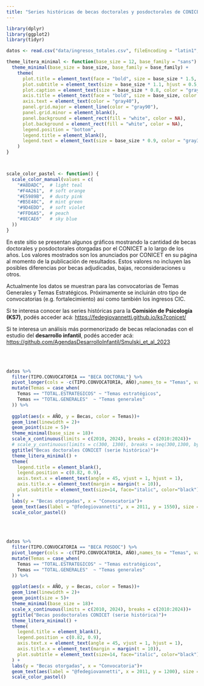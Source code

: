 ```yaml
---
title: "Series históricas de becas doctorales y posdoctorales de CONICET"
---
```



```r

library(dplyr)
library(ggplot2)
library(tidyr)

datos <- read.csv("data/ingresos_totales.csv", fileEncoding = "latin1", sep = ";")

theme_litera_minimal <- function(base_size = 12, base_family = "sans") {
  theme_minimal(base_size = base_size, base_family = base_family) +
    theme(
      plot.title = element_text(face = "bold", size = base_size * 1.5, hjust = 0.5),
      plot.subtitle = element_text(size = base_size * 1.1, hjust = 0.5, color = "gray40"),
      plot.caption = element_text(size = base_size * 0.8, color = "gray50", hjust = 1),
      axis.title = element_text(face = "bold", size = base_size, color = "gray30"),
      axis.text = element_text(color = "gray40"),
      panel.grid.major = element_line(color = "gray90"),
      panel.grid.minor = element_blank(),
      panel.background = element_rect(fill = "white", color = NA),
      plot.background = element_rect(fill = "white", color = NA),
      legend.position = "bottom",
      legend.title = element_blank(),
      legend.text = element_text(size = base_size * 0.9, color = "gray30")
    )
}



scale_color_pastel <- function() {
  scale_color_manual(values = c(
    "#A8DADC",  # light teal
    "#F4A261",  # soft orange
    "#E5989B",  # dusty pink
    "#B5E48C",  # mint green
    "#9D4EDD",  # soft violet
    "#FFD6A5",  # peach
    "#8ECAE6"   # sky blue
  ))
}

```


En este sitio se presentan algunos gráficos mostrando la cantidad de becas doctorales y posdoctorales otorgadas por el CONICET a lo largo de los años. Los valores mostrados son los anunciados por CONICET en su página al momento de la publicación de resultados. Estos valores no incluyen las posibles diferencias por becas adjudicadas, bajas, reconsideraciones u otros. 

Actualmente los datos se muestran para las convocatorias de Temas Generales y Temas Estratégicos. Próximamente se incluirán otro tipo de convocatorias (e.g. fortalecimiento) asi como también los ingresos CIC.

Si te interesa conocer las series históricas para la **Comisión de Psicología (KS7)**, podés acceder acá: [https://fedegiovannetti.github.io/ks7conicet/](https://fedegiovannetti.github.io/ks7conicet/)

Si te interesa un análisis más pormenorizado de becas relacionadas con el estudio del **desarrollo infantil**, podés acceder acá: [https://github.com/AgendasDesarrolloInfantil/Smulski_et_al_2023](https://github.com/AgendasDesarrolloInfantil/Smulski_et_al_2023)


<br>
<br>


```r

datos %>% 
  filter(TIPO.CONVOCATORIA == "BECA DOCTORAL") %>% 
  pivot_longer(cols = -c(TIPO.CONVOCATORIA, AÑO),names_to = "Temas", values_to = "Becas") %>% 
  mutate(Temas = case_when(
    Temas == "TOTAL.ESTRATEGICOS" ~ "Temas estratégicos",
    Temas == "TOTAL.GENERALES"  ~ "Temas generales"
  )) %>% 
  
  ggplot(aes(x = AÑO, y = Becas, color = Temas))+
  geom_line(linewidth = 2)+
  geom_point(size = 5)+
  theme_minimal(base_size = 18)+
  scale_x_continuous(limits = c(2010, 2024), breaks = c(2010:2024))+
  # scale_y_continuous(limits = c(300, 1300), breaks = seq(300,1300, by = 100))+
  ggtitle("Becas doctorales CONICET (serie histórica)")+
  theme_litera_minimal() +
  theme(
    legend.title = element_blank(),
    legend.position = c(0.82, 0.9),
    axis.text.x = element_text(angle = 45, vjust = 1, hjust = 1),
    axis.title.x = element_text(margin = margin(t = 10)),
    plot.subtitle = element_text(size=14, face="italic", color="black")
  ) +
  labs(y = "Becas otorgadas", x = "Convocatoria")+
  geom_text(aes(label = "@fedegiovannetti", x = 2011, y = 1550), size = 5, alpha = 0.5, hjust = 0.4)+
  scale_color_pastel()

```

<br>
<br>


```r

datos %>% 
  filter(TIPO.CONVOCATORIA == "BECA POSDOC") %>% 
  pivot_longer(cols = -c(TIPO.CONVOCATORIA, AÑO),names_to = "Temas", values_to = "Becas") %>% 
  mutate(Temas = case_when(
    Temas == "TOTAL.ESTRATEGICOS" ~ "Temas estratégicos",
    Temas == "TOTAL.GENERALES"  ~ "Temas generales"
  )) %>% 
  
  ggplot(aes(x = AÑO, y = Becas, color = Temas))+
  geom_line(linewidth = 2)+
  geom_point(size = 5)+
  theme_minimal(base_size = 18)+
  scale_x_continuous(limits = c(2010, 2024), breaks = c(2010:2024))+
  ggtitle("Becas posdoctorales CONICET (serie histórica)")+
  theme_litera_minimal() +
  theme(
    legend.title = element_blank(),
    legend.position = c(0.82, 0.9),
    axis.text.x = element_text(angle = 45, vjust = 1, hjust = 1),
    axis.title.x = element_text(margin = margin(t = 10)),
    plot.subtitle = element_text(size=14, face="italic", color="black")
  ) +
  labs(y = "Becas otorgadas", x = "Convocatoria")+
  geom_text(aes(label = "@fedegiovannetti", x = 2011, y = 1200), size = 5, alpha = 0.5, hjust = 0.4)+
  scale_color_pastel()

```
